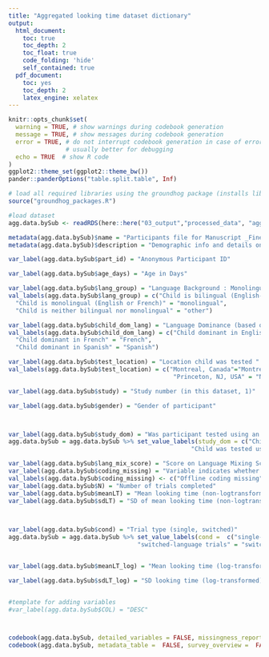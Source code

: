 ---
title: "Aggregated looking time dataset dictionary"
output:
  html_document:
    toc: true
    toc_depth: 2
    toc_float: true
    code_folding: 'hide'
    self_contained: true
  pdf_document:
    toc: yes
    toc_depth: 2
    latex_engine: xelatex
---


```{r setup}
knitr::opts_chunk$set(
  warning = TRUE, # show warnings during codebook generation
  message = TRUE, # show messages during codebook generation
  error = TRUE, # do not interrupt codebook generation in case of errors,
                # usually better for debugging
  echo = TRUE  # show R code
)
ggplot2::theme_set(ggplot2::theme_bw())
pander::panderOptions("table.split.table", Inf)
```


```{r message=FALSE, warning=FALSE}
# load all required libraries using the groundhog package (installs libraries that are not installed yet)
source("groundhog_packages.R")
```

```{r message=FALSE, warning=FALSE}
#load dataset
agg.data.bySub <- readRDS(here::here("03_output","processed_data", "agg_data.Rdata"))

```

```{r add_metadata}

metadata(agg.data.bySub)$name = "Participants file for Manuscript _Fine-tuning Language Discrimination_ (Study 1)"
metadata(agg.data.bySub)$description = "Demographic info and details on participation for participants in  Manuscript _Fine-tuning Language Discrimination_. This particular codebook was created for the participants in Study 1, but the columns in Study 2 are largely overlapping (and even when content is not the same, the column names and content types are the same)"

```

```{r var_explanations}

var_label(agg.data.bySub$part_id) = "Anonymous Participant ID"

var_label(agg.data.bySub$age_days) = "Age in Days" 

var_label(agg.data.bySub$lang_group) = "Language Background : Monolingual vs. Bilingual" 
val_labels(agg.data.bySub$lang_group) = c("Child is bilingual (English-French or English-Spanish" = "bilingual", 
  "Child is monolingual (English or French)" = "monolingual", 
  "Child is neither bilingual nor monolingual" = "other")

var_label(agg.data.bySub$child_dom_lang) = "Language Dominance (based on % language exposure)"
val_labels(agg.data.bySub$child_dom_lang) = c("Child dominant in English" = "English", 
  "Child dominant in French" = "French", 
  "Child dominant in Spanish" = "Spanish")

var_label(agg.data.bySub$test_location) = "Location child was tested "
val_labels(agg.data.bySub$test_location) = c("Montreal, Canada"="Montreal",
                                              "Princeton, NJ, USA" = "NewJersey")

var_label(agg.data.bySub$study) = "Study number (in this dataset, 1)"

var_label(agg.data.bySub$gender) = "Gender of participant"



var_label(agg.data.bySub$study_dom) = "Was participant tested using an order in their dominant or non-dominant language? This means slightly different things for Study 1 and 2. |||  Study 1: single-language trials were in their dominant/non-dominant language ||| Study 2: Sentence frame was in dominant/non-dominant language. ||| This has NA for two children who are non-keepers (never started the study due to technical problems)"
agg.data.bySub = agg.data.bySub %>% set_value_labels(study_dom = c("Child was tested using order in dominant language" = "dominant", 
                                                   "Child was tested using order non-dominant language" = "non-dominant"))

var_label(agg.data.bySub$lang_mix_score) = "Score on Language Mixing Scale (Byers-Heinlein, 2013). Range from 1 to 30"
var_label(agg.data.bySub$coding_missing) = "Variable indicates whether offline coding is missing for participant in this study"
val_labels(agg.data.bySub$coding_missing) <- c("Offline coding missing" = 1, "Offline coding not missing" = 0)
var_label(agg.data.bySub$N) = "Number of trials completed"
var_label(agg.data.bySub$meanLT) = "Mean looking time (non-logtransformed). Used in figures"
var_label(agg.data.bySub$sdLT) = "SD of mean looking time (non-logtransformed)"

                                  

var_label(agg.data.bySub$cond) = "Trial type (single, switched)"
agg.data.bySub = agg.data.bySub %>% set_value_labels(cond =  c("single-language trial" = "single", 
                                    "switched-language trials" = "switched"))


var_label(agg.data.bySub$meanLT_log) = "Mean looking time (log-transformed). Used in stats analyses"

var_label(agg.data.bySub$sdLT_log) = "SD looking time (log-transformed)"


#template for adding variables
#var_label(agg.data.bySub$COL) = "DESC"




```




```{r codebook}
codebook(agg.data.bySub, detailed_variables = FALSE, missingness_report = FALSE)
codebook(agg.data.bySub, metadata_table =  FALSE, survey_overview =  FALSE)

```
